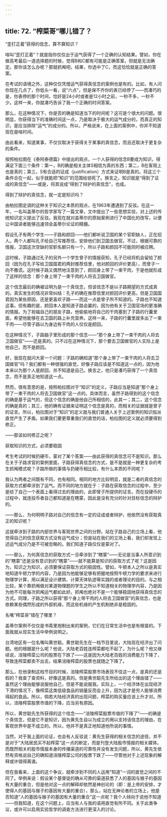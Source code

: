 ```yaml
---
---
---
```

title: 72. “榨菜哥”哪儿错了？
---





“歪打正着”获得的信念，算不算知识？


啥叫“歪打正着”？就是指你仅仅出于运气获得了一个正确的认知结果。譬如，你在做高考最后一道选择题的时候，觉得B和C都有可能是正确答案，但就是无法确定。那你该怎么办呢？那就抓阄吧。结果，你选中了C，而这恰恰就是正确的答案。

在考试的语境之外，这种仅仅凭借运气获得真信念的案例也是有的。比如，有人问你现在几点了，你低头一看，说“六点”，但是保不齐你的表已经停了——而凑巧的是，你表停的那个时间，恰好是24小时或者是12小时之前，一秒不多，一秒不少。这样一来，你就凑巧告诉了我一个正确的时间答案。

那么，在这种情况下，你是否的确是知道当下的时间呢？这可是个很大的问题。很明显，你获得当下的准确时间这一点，乃是取决于极大的运气成分的，而真正的知识，是应当排除“运气”的成分的。所以，严格说来，在上面的案例中，你并不知道现在是啥时间。

由此看来，知道某事，不仅仅取决于获得关于某事的真信念，而且还取决于更复杂的条件。

按照柏拉图在《泰阿泰德篇》中提出的观点，一个人获得的信念B要成为知识，得满足下面三个条件：第一，B的确是相关主体S相信为真的东西；第二，B在客观上也是真的；第三，S有合适的证成（justification）方式来证明B是真的。将这三个条件合在一起，似乎就能把“知识”的范围给锁死了。换言之，知识就是“得到了证成的真信念”——或是，将其说成“得到了辩护的真信念”，也成。





得到了辩护的真信念，就一定是知识吗？


由柏拉图定调的这种关于知识之本质的观点，在1963年遭遇到了反驳。在这一年，一名叫盖蒂尔的哲学家写了一篇文章，文中提出了一些思想实验，对上述的传统知识定义提出了反驳。我现在就对盖蒂尔的原始案例进行了中国化的改写，以便让中国读者能够迅速领会盖蒂尔论证的精髓。

假设孔子有两个学生——子路和颜回——他们都听说卫国的某个官职缺人，正在招人。两个人都叫孔子给自己写推荐信，安排他们到卫国去做官。不过，根据可靠的情报，卫国这次空缺的官职名额只有一个，所以子路和颜回不可能同时被应聘。

这时候，子路通过孔子的另外一个学生曾子的情报获知，孔子已经将机会留给了颜回（因为在孔子写给卫国国君的两封推荐信里，他对颜回的评价更高），而曾子一向不撒谎。这时候子路又偶然地注意到了，颜回身上带了一束干肉，于是他就形成了这样的信念：那个身上带了一束干肉的人将去卫国做官。

这个信念最后的确被证明为是一个真信念，但该信念不是以子路期望的方式成真的。真实发生的情况非常纠结：孔子的确在推荐信里对颜回评价更高，但是卫国国君因为某些原因，还是更喜欢子路——而这一点是曾子所不知道的。子路也不知道这事。但有趣的是，颜回本人是知道子路会赢的，因为他有关于卫国官场的更准确的情报。为了祝福自己的朋友子路，他偷偷地将自己的干肉塞到了子路的行囊里面，希望他能够在去卫国的路上补充营养。这样一来，子路的行囊里就多出了一束干肉——尽管子路以为身边有干肉的人仅仅是颜回。

在这种情况下，子路脑子里形成的那个信念——“那个身上带了一束干肉的人将去卫国做官”——还是真的。只不过在这种情况下，那个要去卫国做官的人实际上是他自己，而不是颜回。

好，我现在就问大家一个问题：子路的确知道“那个身上带了一束干肉的人将去卫国做官”吗？我们都有一种很强的直觉，好像子路应该是不知道这一点的，因为他本来以为那个人是颜回，并不知道是自己。换言之，他只是凑巧获得了一个真信念，而不是真正地知道这一点。

然而，很有意思的是，按照柏拉图对于“知识”的定义，子路应当是知道“那个身上带了一束干肉的人将去卫国做官”这一点的。具体而言，虽然子路得到的这个信念的确是基于运气的，但这个信念的确是他自己所相信的，此其一；其二，这个信念的确是真的；其三，他的确有证据来证明这个信念是真的，而相关的证据就是曾子的证言。所以，柏拉图对于“知识”的定义就与我们普通人关于上述案例的知识指派直觉产生了矛盾。如果我们要更尊重我们的直觉的话，柏拉图的定义就必须要得到修正。

——那该如何修正之呢？





获取知识的方式，必须要稳固


考生考试的时候扔硬币，蒙对了某个答案——由此获得的真信念可不是知识。那么在关于子路求官的案例里面，子路获得真信念的方式，是不是就是一种更复杂的考生抓阄模式呢？子路所做的事情与扔硬币相比较，有什么本质的不同呢？

我认为两者之间既有不同，也有相同。相同的地方比较明显，就是二者的真信念的获取方式都牵涉到了运气。而不同的地方就在于：子路在获取信念的过程中，至少是给了自己一个表面上看得过去的理由的，此即曾子所提供的证言。而在投硬币的过程中，就连投币者自己都知道是在瞎蒙，因此是没有充分的针对目标信念的辩护的。

——那么，为何明明子路对自己的信念有一定的证成或者辩护，他依然没有获取真正的知识呢？

这就牵涉到子路的内部世界与客观世界之间的分野。站在子路自己的立场上看，他觉得自己的信念获取方式没有运气成分；但是站在我们的立场上看，我们却发现上述运气成分乃是不可被忽略的。我们知道子路仅仅是蒙对了。

——那么，为何真信念的获取方式一旦牵涉到了“瞎蒙”——无论是当事人所意识到的“瞎蒙”还是没有意识到的“瞎蒙”——就不能算是知识的获取方式了呢？这是因为，知识之为知识，必须要保证获取方式的稳固性。譬如，牛顿本人之所以是真实地知道牛顿力学的内容，乃是因为他能够足够有把握地按照牛顿力学的要求来进行物理学计算，用以满足设计建筑、计算天体轨迹等实践的或者理论的目的。与之相比较，某个靠抓阄做对某道物理题的学生之所以不知道相关的物理学内容，乃是因为他不可能每次抓阄运气都如此好。抓阄也绝对不是一个能够稳固地获得真信念的方式。同理，子路之所以获得“那个身上带干肉的人将去卫国做官”的真信念，也是依赖某些偶然形成的外部机缘，而这些机缘的产生机制绝非是稳固的。





名嘴“榨菜哥”错在了哪里？


盖蒂尔案例不仅仅是书斋里炮制出来的案例，它们在日常生活中也是有根苗的。下面我就从现实生活中举例说明之。

台湾地区有一位名嘴叫黄世聪。黄世聪先生在一档节目里说，大陆现在经济出了问题。他的根据是什么呢？他说，大陆老百姓连榨菜都吃不起了。为什么呢？他又继续说，涪陵榨菜公司的股票在下跌了——这是因为大陆老百姓的消费能力下降了，导致连榨菜都卖不出去，结果涪陵榨菜的股票也就随之下降了。

那么，在他录制这档节目的时候，涪陵榨菜股票市场表现不佳这一点，是真的还是假的？我查了查资料，好像这是真的。但是黄世聪先生所给出的这个理由错了——虽然这个理由能够说服他自己，但是不能说服我。实际上，一个经济体在出现经济下滑的情况下，像榨菜这类低级食品的销量反而会上升，因为这才是穷人能够消费得起的食品。所以，倘若大陆经济真的出现问题，榨菜的购买量应该上升才对。所以，涪陵榨菜股票市值的下降，应当另有原因。

所以，黄世聪先生所获得的这个信念——“涪陵榨菜股票市值的下降了”——的确是个真信念，但是它不是知识，因为黄先生自以为成立的用以支持该信念的理由，在客观世界中是不成立的。所以，他并不是真正地知道他所说的事情。

当然，对于我上面的论证，也会有人反驳说：黄先生获得的相关信念的途径，并不是对于“大陆居民买不起榨菜”这一点的断定，而是刊登大陆股市情报的相关媒体。而既然相关的股市情报本身的传播渠道的可靠性并没有发生问题，所以，黄先生依然有资格说自己的确知道涪陵榨菜公司的股票下跌了——尽管他对于上述现象的解释或许错得离谱。

但在我看来，上面的这个争议，就牵涉到不同的人运用“知道”一词的直觉之间的不同了。举例来说：假设某个基督徒的确从可靠的渠道获悉了人的基因与猴子的基因有大量的重合，但是他对这一点的解释却依然是神创论的（即：是上帝的安排，才使得人的基因与猴子的基因有大量的重合），那么，站在无神论者的立场上，他是否知道“人的基因与猴子的基因有大量的重合”这一点呢？我个人倾向于说他不知道——但我知道，在这个问题上，应当有人与我的语用直觉有所不同。关于此类争议，或许可以启用实验哲学的调查方法进行更深入的讨论。